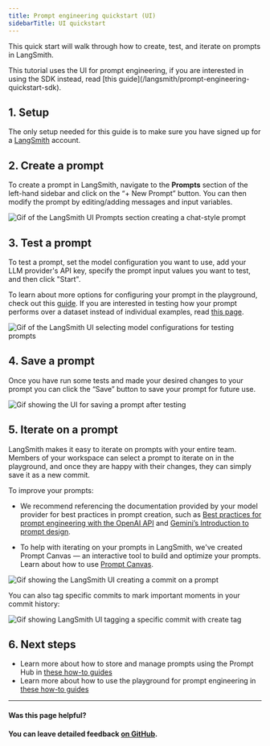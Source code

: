 ```yaml
---
title: Prompt engineering quickstart (UI)
sidebarTitle: UI quickstart
---
```


This quick start will walk through how to create, test, and iterate on prompts in LangSmith.

<Info>
  This tutorial uses the UI for prompt engineering, if you are interested in using the SDK instead, read [this guide](/langsmith/prompt-engineering-quickstart-sdk).
</Info>

## 1. Setup

The only setup needed for this guide is to make sure you have signed up for a [LangSmith](https://langsmith.com) account.

## 2. Create a prompt

To create a prompt in LangSmith, navigate to the **Prompts** section of the left-hand sidebar and click on the “+ New Prompt” button. You can then modify the prompt by editing/adding messages and input variables.

![Gif of the LangSmith UI Prompts section creating a chat-style prompt](/langsmith/images/create-prompt-ui.gif)

## 3. Test a prompt

To test a prompt, set the model configuration you want to use, add your LLM provider's API key, specify the prompt input values you want to test, and then click "Start".

To learn about more options for configuring your prompt in the playground, check out this [guide](/langsmith/managing-model-configurations). If you are interested in testing how your prompt performs over a dataset instead of individual examples, read [this page](/langsmith/run-evaluation-from-prompt-playground).

![Gif of the LangSmith UI selecting model configurations for testing prompts](/langsmith/images/test-prompt-ui.gif)

## 4. Save a prompt

Once you have run some tests and made your desired changes to your prompt you can click the “Save” button to save your prompt for future use.

![Gif showing the UI for saving a prompt after testing](/langsmith/images/save-prompt-ui.gif)

## 5. Iterate on a prompt

LangSmith makes it easy to iterate on prompts with your entire team. Members of your workspace can select a prompt to iterate on in the playground, and once they are happy with their changes, they can simply save it as a new commit.

To improve your prompts:

* We recommend referencing the documentation provided by your model provider for best practices in prompt creation, such as [Best practices for prompt engineering with the OpenAI API](https://help.openai.com/en/articles/6654000-best-practices-for-prompt-engineering-with-the-openai-api) and [Gemini’s Introduction to prompt design](https://ai.google.dev/gemini-api/docs/prompting-intro).

* To help with iterating on your prompts in LangSmith, we've created Prompt Canvas — an interactive tool to build and optimize your prompts. Learn about how to use [Prompt Canvas](/langsmith/observability-overview#prompt-canvas).

![Gif showing the LangSmith UI creating a commit on a prompt](/langsmith/images/save-prompt-commit-ui.gif)

You can also tag specific commits to mark important moments in your commit history:

![Gif showing LangSmith UI tagging a specific commit with create tag](/langsmith/images/tag-prompt-ui.gif)

## 6. Next steps

* Learn more about how to store and manage prompts using the Prompt Hub in [these how-to guides](/langsmith/create-a-prompt)
* Learn more about how to use the playground for prompt engineering in [these how-to guides](/langsmith/create-a-prompt)

***

#### Was this page helpful?

#### You can leave detailed feedback [on GitHub](https://github.com/langchain-ai/langsmith-docs/issues/new?title=DOC%3A+%3CPlease+write+a+comprehensive+title+after+the+%27DOC%3A+%27+prefix%3E).
